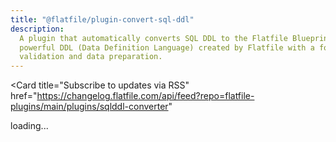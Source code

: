 ```yaml
---
title: "@flatfile/plugin-convert-sql-ddl"
description:
  A plugin that automatically converts SQL DDL to the Flatfile Blueprint, a
  powerful DDL (Data Definition Language) created by Flatfile with a focus on
  validation and data preparation.
---
```


<Card
  title="Subscribe to updates via
  RSS"
  href="https://changelog.flatfile.com/api/feed?repo=flatfile-plugins/main/plugins/sqlddl-converter"
></Card>

<div id="dynamic-content">loading...</div>
